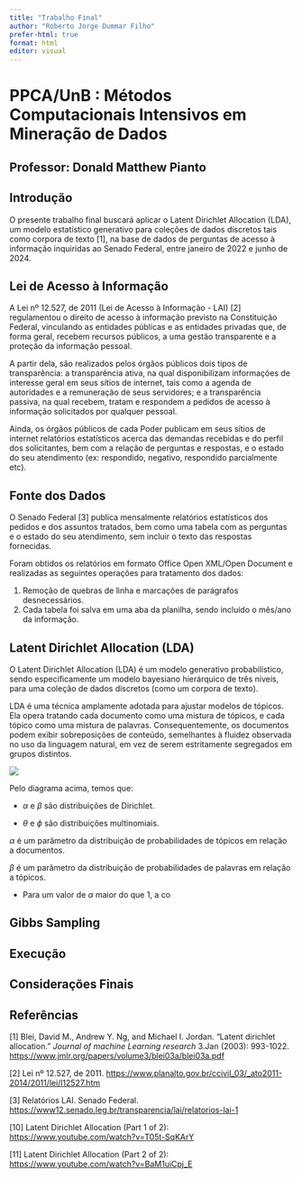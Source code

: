 ```yaml
---
title: "Trabalho Final"
author: "Roberto Jorge Dummar Filho"
prefer-html: true
format: html
editor: visual
---
```


# PPCA/UnB : Métodos Computacionais Intensivos em Mineração de Dados

## Professor: Donald Matthew Pianto

## Introdução

O presente trabalho final buscará aplicar o Latent Dirichlet Allocation (LDA), um modelo estatístico generativo para coleções de dados discretos tais como corpora de texto \[1\], na base de dados de perguntas de acesso à informação inquiridas ao Senado Federal, entre janeiro de 2022 e junho de 2024.

## Lei de Acesso à Informação

A Lei nº 12.527, de 2011 (Lei de Acesso à Informação - LAI) \[2\] regulamentou o direito de acesso à informação previsto na Constituição Federal, vinculando as entidades públicas e as entidades privadas que, de forma geral, recebem recursos públicos, a uma gestão transparente e a proteção da informação pessoal.

A partir dela, são realizados pelos órgãos públicos dois tipos de transparência: a transparência ativa, na qual disponibilizam informações de interesse geral em seus sítios de internet, tais como a agenda de autoridades e a remuneração de seus servidores; e a transparência passiva, na qual recebem, tratam e respondem a pedidos de acesso à informação solicitados por qualquer pessoal.

Ainda, os órgãos públicos de cada Poder publicam em seus sítios de internet relatórios estatísticos acerca das demandas recebidas e do perfil dos solicitantes, bem com a relação de perguntas e respostas, e o estado do seu atendimento (ex: respondido, negativo, respondido parcialmente etc).

## Fonte dos Dados

O Senado Federal \[3\] publica mensalmente relatórios estatísticos dos pedidos e dos assuntos tratados, bem como uma tabela com as perguntas e o estado do seu atendimento, sem incluir o texto das respostas fornecidas.

Foram obtidos os relatórios em formato Office Open XML/Open Document e realizadas as seguintes operações para tratamento dos dados:

1.  Remoção de quebras de linha e marcações de parágrafos desnecessários.
2.  Cada tabela foi salva em uma aba da planilha, sendo incluído o mês/ano da informação.

## Latent Dirichlet Allocation (LDA)

O Latent Dirichlet Allocation (LDA) é um modelo generativo probabilístico, sendo especificamente um modelo bayesiano hierárquico de três níveis, para uma coleção de dados discretos (como um corpora de texto).

LDA é uma técnica amplamente adotada para ajustar modelos de tópicos. Ela opera tratando cada documento como uma mistura de tópicos, e cada tópico como uma mistura de palavras. Consequentemente, os documentos podem exibir sobreposições de conteúdo, semelhantes à fluidez observada no uso da linguagem natural, em vez de serem estritamente segregados em grupos distintos.

![](images/clipboard-379997878.png)

Pelo diagrama acima, temos que:

-   $\alpha$ e $\beta$ são distribuições de Dirichlet.

-   $\theta$ e $\phi$ são distribuições multinomiais.

$\alpha$ é um parâmetro da distribuição de probabilidades de tópicos em relação a documentos.

$\beta$ é um parâmetro da distribuição de probabilidades de palavras em relação a tópicos.

-   Para um valor de $\alpha$ maior do que 1, a co

## Gibbs Sampling

## Execução

## Considerações Finais

## Referências

\[1\] Blei, David M., Andrew Y. Ng, and Michael I. Jordan. "Latent dirichlet allocation." *Journal of machine Learning research* 3.Jan (2003): 993-1022. <https://www.jmlr.org/papers/volume3/blei03a/blei03a.pdf>

\[2\] Lei nº 12.527, de 2011. <https://www.planalto.gov.br/ccivil_03/_ato2011-2014/2011/lei/l12527.htm>

\[3\] Relatórios LAI. Senado Federal. <https://www12.senado.leg.br/transparencia/lai/relatorios-lai-1>

\[10\] Latent Dirichlet Allocation (Part 1 of 2): [https://www.youtube.com/watch?v=T05t-SqKArY](https://www.youtube.com/watch?v=T05t-SqKArY&t=11s)

\[11\] Latent Dirichlet Allocation (Part 2 of 2): <https://www.youtube.com/watch?v=BaM1uiCpj_E>
